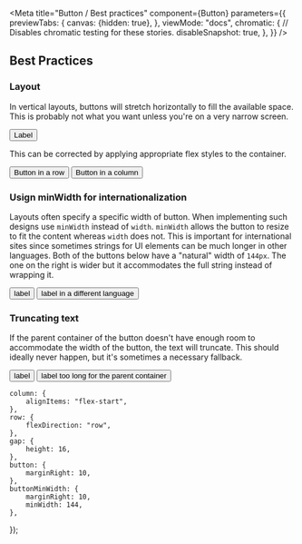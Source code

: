 

<Meta
    title="Button / Best practices"
    component={Button}
    parameters={{
        previewTabs: {
            canvas: {hidden: true},
        },
        viewMode: "docs",
        chromatic: {
            // Disables chromatic testing for these stories.
            disableSnapshot: true,
        },
    }}
/>

## Best Practices

### Layout

In vertical layouts, buttons will stretch horizontally to fill the available
space. This is probably not what you want unless you're on a very narrow
screen.

<Canvas>
    <Story name="Full-bleed button">
        <View>
            <Button>Label</Button>
        </View>
    </Story>
</Canvas>

This can be corrected by applying appropriate flex styles to the container.

<Canvas>
    <Story name="Buttons in rows">
        <View>
            <View style={styles.row}>
                <Button>Button in a row</Button>
            </View>
            <View style={styles.gap} />
            <View style={styles.column}>
                <Button>Button in a column</Button>
            </View>
        </View>
    </Story>
</Canvas>

### Usign minWidth for internationalization

Layouts often specify a specific width of button. When implementing such designs use `minWidth` instead of `width`. `minWidth` allows the button to resize to fit the content whereas `width` does not. This is important for international sites since sometimes strings for UI elements can be much longer in other languages. Both of the buttons below have a "natural" width of `144px`. The one on the right is wider but it accommodates the full string instead of wrapping it.

<Canvas>
    <Story name="Using minWidth">
        <View style={styles.row}>
            <Button style={styles.buttonMinWidth} kind="secondary">
                label
            </Button>
            <Button style={styles.buttonMinWidth}>
                label in a different language
            </Button>
        </View>
    </Story>
</Canvas>

### Truncating text

If the parent container of the button doesn't have enough room to accommodate
the width of the button, the text will truncate. This should ideally never
happen, but it's sometimes a necessary fallback.

<Canvas>
    <Story name="Truncating text">
        <View style={{flexDirection: "row", width: 300}}>
            <Button style={styles.buttonMinWidth} kind="secondary">
                label
            </Button>
            <Button style={styles.buttonMinWidth}>
                label too long for the parent container
            </Button>
        </View>
    </Story>
</Canvas>

    column: {
        alignItems: "flex-start",
    },
    row: {
        flexDirection: "row",
    },
    gap: {
        height: 16,
    },
    button: {
        marginRight: 10,
    },
    buttonMinWidth: {
        marginRight: 10,
        minWidth: 144,
    },
});
